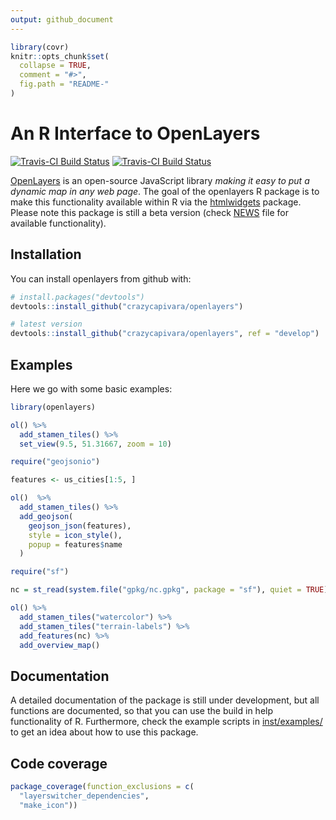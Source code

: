 ```yaml
---
output: github_document
---
```


<!-- README.md is generated from README.Rmd. Please edit that file -->

```r
library(covr)
knitr::opts_chunk$set(
  collapse = TRUE,
  comment = "#>",
  fig.path = "README-"
)
```

# An R Interface to OpenLayers

[![Travis-CI Build Status](https://travis-ci.org/crazycapivara/openlayers.svg?branch=master)](https://travis-ci.org/crazycapivara/openlayers) [![Travis-CI Build Status](https://travis-ci.org/crazycapivara/openlayers.svg?branch=develop)](https://travis-ci.org/crazycapivara/openlayers)

[OpenLayers](https://openlayers.org/) is an open-source JavaScript library _making it easy to put a dynamic map in any web page_. The goal of the openlayers R package is to make this functionality available within R via the [htmlwidgets](https://github.com/ramnathv/htmlwidgets) package. Please note this package is still a beta version (check [NEWS](NEWS.md) file for available functionality).

## Installation

You can install openlayers from github with:

```r
# install.packages("devtools")
devtools::install_github("crazycapivara/openlayers")

# latest version
devtools::install_github("crazycapivara/openlayers", ref = "develop")
```

## Examples

Here we go with some basic examples:

```r
library(openlayers)
```

```r
ol() %>%
  add_stamen_tiles() %>%
  set_view(9.5, 51.31667, zoom = 10)

require("geojsonio")

features <- us_cities[1:5, ]

ol()  %>%
  add_stamen_tiles() %>%
  add_geojson(
    geojson_json(features),
    style = icon_style(),
    popup = features$name
  )

require("sf")

nc = st_read(system.file("gpkg/nc.gpkg", package = "sf"), quiet = TRUE)

ol() %>%
  add_stamen_tiles("watercolor") %>%
  add_stamen_tiles("terrain-labels") %>%
  add_features(nc) %>%
  add_overview_map()
```

## Documentation

A detailed documentation of the package is still under development, but all functions are documented, so that you can use the build in help functionality of R. Furthermore, check the example scripts in [inst/examples/](inst/examples/) to get an idea about how to use this package.

## Code coverage

```r
package_coverage(function_exclusions = c(
  "layerswitcher_dependencies",
  "make_icon"))
```
